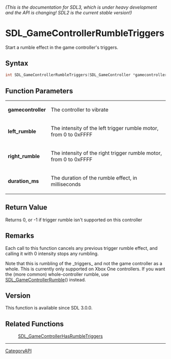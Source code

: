 ====== (This is the documentation for SDL3, which is under heavy development and the API is changing! SDL2 is the current stable version!) ======
= SDL_GameControllerRumbleTriggers =

Start a rumble effect in the game controller's triggers.

== Syntax ==

<syntaxhighlight lang='c'>
int SDL_GameControllerRumbleTriggers(SDL_GameController *gamecontroller, Uint16 left_rumble, Uint16 right_rumble, Uint32 duration_ms);
</syntaxhighlight>

== Function Parameters ==

{|
|'''gamecontroller'''
|The controller to vibrate
|-
|'''left_rumble'''
|The intensity of the left trigger rumble motor, from 0 to 0xFFFF
|-
|'''right_rumble'''
|The intensity of the right trigger rumble motor, from 0 to 0xFFFF
|-
|'''duration_ms'''
|The duration of the rumble effect, in milliseconds
|}

== Return Value ==

Returns 0, or -1 if trigger rumble isn't supported on this controller

== Remarks ==

Each call to this function cancels any previous trigger rumble effect, and
calling it with 0 intensity stops any rumbling.

Note that this is rumbling of the _triggers_ and not the game controller as
a whole. This is currently only supported on Xbox One controllers. If you
want the (more common) whole-controller rumble, use
[[SDL_GameControllerRumble]]() instead.

== Version ==

This function is available since SDL 3.0.0.

== Related Functions ==

:[[SDL_GameControllerHasRumbleTriggers]]

----
[[CategoryAPI]]


